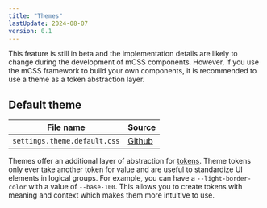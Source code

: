 ```yaml
---
title: "Themes"
lastUpdate: 2024-08-07
version: 0.1
---
```



<Notice type="warning" title="Work in progress" extraClass="mt-lg1">
  This feature is still in beta and the implementation details are likely to
  change during the development of mCSS components. However, if you use the mCSS
  framework to build your own components, it is recommended to use a theme as a
  token abstraction layer.
</Notice>

## Default theme

<section class="prose">

| File name                    | Source               |
| ---------------------------- | -------------------- |
| `settings.theme.default.css` | [Github][srcDefault] |

[srcDefault]: https://github.com/minimaldesign/mCSS/blob/main/src/styles/settings.theme.default.css

Themes offer an additional layer of abstraction for [tokens](/docs/tokens). Theme tokens only ever take another token for value and are useful to standardize UI elements in logical groups. For example, you can have a `--light-border-color` with a value of `--base-100`. This allows you to create tokens with meaning and context which makes them more intuitive to use.

</section>
